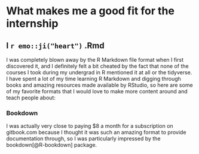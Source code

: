 # What makes me a good fit for the internship {#fit}

<!-- ```{r setup, message=F, echo=F, include=FALSE} -->
<!-- # global.R to import libraries or error on shinyapps for some reason -->
<!-- library(shiny) -->
<!-- library(DBI) -->
<!-- library(RMySQL) -->
<!-- library(anytime) -->
<!-- library(ggthemes) -->
<!-- library(plotly) -->
<!-- library(lubridate) -->
<!-- library(tidyverse) -->
<!-- library(data.table) -->
<!-- library(stringr) -->
<!-- library(DT) -->
<!-- library(ggmap) -->
<!-- library(rayshader) -->
<!-- # library(ggstatsplot) -->
<!-- library(bibtex) -->
<!-- # To resolve issue with BioConductor package needed for ggstatsplot: -->
<!-- # if (!requireNamespace("BiocManager", quietly = TRUE)) -->
<!-- #     install.packages("BiocManager") -->
<!-- # BiocManager::install() -->
<!-- library(BiocManager) -->
<!-- # options(repos = BiocManager::repositories()) -->
<!-- # options(repos = BiocInstaller::biocinstallRepos()) -->
<!-- ############# SQL CONNECTION ############### -->
<!-- source("login_info.R") -->
<!-- getSqlConnection <- function(){ -->
<!--   con <- -->
<!--     dbConnect( -->
<!--       RMySQL::MySQL(), -->
<!--       username = Sys.getenv('user'), -->
<!--       password = Sys.getenv('pswd'), -->
<!--       host = Sys.getenv('ipAddress'), -->
<!--       dbname = 'ScrapeStorm' -->
<!--     ) -->
<!--   return(con) -->
<!-- } -->
<!-- database_connection <- getSqlConnection() -->
<!-- tables_list <- dbListTables(database_connection) -->
<!-- #Set knitr options for all chunks to remove annoying warnings -->
<!-- knitr::opts_chunk$set(warning=F) -->
<!-- query <- "SELECT Date as 'DateExtracted', DateTime as 'DateTimeUTC', Name, Rank, PriceUSD, PriceBTC, PercChange24hVsUSD, PercChange24hVsBTC, Reported_MarketCap, Reported24hVolume, VolumeTurnover24h, Reported_Supply, CurrentInflation, ATH_USD, TimeFromATH, PercDownFromATH, BreakevenMultiple, PercUpSinceLow, PercChange7d, PercChange7d_BTC, PercChange30d, PercChange30d_BTC, PercChange90d, PercChange90d_BTC, PercChange1y,PercChange1y_BTC, PercChange_MTD, PercChange_QTD, PercChange_YTD, NetworkPercStaking, FlipsideFCAS_Grade, FlipsideFCAS_Rating, FlipsideScore_Dev, FlipsideScore_Utility, FlipsideScore_Maturity, TokenInsight_Grade, TokenInsight_TeamScore, TokenInsight_SubjectScore, TxVol24h, AdjstedTxVol24h, MedianTxValueUSD, ActiveAddresses, Transactions24h, Fees24hUSD, MedianFeeUSD, AvgDifficulty, KilobytesAdded24h, NumBlocks24h, Git_Stars, Git_Watchers, Git_CommitsLast90Days, Git_CommitsLastYear, Git_LinesAddedLast90Days, Git_LinesAddedLastYear, Git_LinesRemovedLast90Days, Git_LinesRemovedLastYear, ROI_2018, ROI_2017, ROI_2016, Volatility30d, Volatility90d, Volatility1y, Volatility3y, Sharpe30d, Sharpe90d, Sharpe1y, Sharpe3y, BlockReward, TargetBlockTimeSeconds, OnChainGovernanceStructure, IsTreasuryDecentralized, LaunchStyle, MiningAlgorithm, NextHalvingDate, GenesisBlockDate, Age, HasExperienced51PercAttack, EmissionType_General, EmissionType_Precise, IsSupplyCapped, MaxSupply, Sector, Category, TokenUsage, TokenType, ConsensusAlgorithm, pkDummy FROM Messari WHERE Date >= date_sub(now(), INTERVAL 7 DAY) AND Name != '' order by pkDummy desc, cast(Rank as unsigned) asc" #Manually picked all fields that could be interesting for this + Use Case tutorial -->
<!-- cryptoData <- dbFetch(dbSendQuery(database_connection, query), 250000) -->
<!-- #Write data to .csv and read it in to automatically adjust all data types from strings -->
<!-- write.csv(cryptoData, 'cryptoData.csv') -->
<!-- cryptoData <- read.csv('cryptoData.csv', stringsAsFactors = F) -->
<!-- #Convert Date and DateTime fields -->
<!-- cryptoData$DateExtracted <- anytime(cryptoData$DateExtracted) -->
<!-- cryptoData$DateTimeUTC <- anytime(cryptoData$DateTimeUTC) -->
<!-- #Remove scientific notation -->
<!-- options(scipen=999) -->
<!-- #Convert rank to numeric -->
<!-- cryptoData$Rank <- as.numeric(cryptoData$Rank) -->
<!-- #Remove data with NA PriceUSD field - Haven't done it but might be good to do to avoid issues with things like calculating means -->
<!-- ##### CREATE ALL GLOBAL OBJECTS USED THROUGHOUT THE TUTORIAL HERE TO AVOID ISSUES -->
<!-- #It's also good to remember that before uploading app should Source code, clear cache and ALWAYS press on the "start over" button before uploading to avoid issue with continue button not working -->
<!-- #Create a custom function to create % change target over "X" hours -->
<!-- calculateChange <- function(df, enterHours){ -->
<!--   dfHLater <- df -->
<!--   #exclude most recent 12 hours since they wouldn't have data -->
<!--   #df12hLater_new <- filter(dfHLater, DateTimeUTC <= max(df$DateTimeUTC) - hours(12) ) -->
<!--   dfHLater$DateTimeUTC <- dfHLater$DateTimeUTC - hours(enterHours) -->
<!--   #Replace pkDummy -->
<!--   dfHLater$pkDummy <-substr(dfHLater$DateTimeUTC, 1, 13) -->
<!--   df$pkDummy <-substr(df$DateTimeUTC, 1, 13) -->
<!--   #Create both pkeys -->
<!--   df$pkey <- paste0(df$pkDummy,df$Name) -->
<!--   dfHLater$pkey <- paste0(dfHLater$pkDummy,dfHLater$Name) -->
<!--   #Re-adjust the 12hLater time -->
<!--   dfHLater$DateTimeUTC <- dfHLater$DateTimeUTC + hours(enterHours) -->
<!--   #narrow down new dataframe to just the Price -->
<!--   dfHLater <- select(dfHLater, PriceUSD, pkey, DateTimeUTC) %>% rename(PriceUSD_XhoursLater = PriceUSD, DateTimeUTC_XhoursLater = DateTimeUTC) -->
<!--   #join data -->
<!--   joinedDataset <- left_join(df, dfHLater, by='pkey') -->
<!--   joinedDataset <- filter(joinedDataset, DateTimeUTC <= max(df$DateTimeUTC) - hours(enterHours) ) -->
<!--   #Now calculate % change -->
<!--   joinedDataset$TargetPercChange <- ((joinedDataset$PriceUSD_XhoursLater-joinedDataset$PriceUSD) / joinedDataset$PriceUSD) * 100 -->
<!--   return(joinedDataset) -->
<!-- } -->
<!-- #### IMPORTANT NOTE FOR CODE ABOVE. RATHER THAN HAVING "XhoursLater", find a way to concat the string of the field name with the user input enterHours! Important, do it before tutorial is too far along! -->
<!-- #Remove first column of the data "X" -->
<!-- cryptoData <- select(cryptoData,-1) -->
<!-- ########## DATA SELECTION ############# -->
<!-- #Create df with different % calculated -->
<!-- targetData <- calculateChange(cryptoData,6) -->
<!-- targetData12 <- calculateChange(cryptoData,12) -->
<!-- targetData24 <- calculateChange(cryptoData,24) -->
<!-- # Pull KuCoin Exchange data -->
<!-- query <- "SELECT * FROM ScrapeStorm.ShrimpyPrices WHERE Date >= date_sub(now(), INTERVAL 7 DAY) ORDER BY pkDummy DESC" -->
<!-- shrimpyData <- dbFetch(dbSendQuery(database_connection, query), 250000) -->
<!-- # Rename DateTime to DateTimeUTC -->
<!-- shrimpyData <- rename(shrimpyData, DateTimeUTC = DateTime) -->
<!-- # After adjusting fields could also easily get the % change on KuCoinData: -->
<!-- shrimpyData$PriceUSD <- as.numeric(shrimpyData$Price) -->
<!-- shrimpyData$DateTimeUTC <- anytime(shrimpyData$DateTimeUTC) -->
<!-- shrimpyData <- calculateChange(shrimpyData,12) -->
<!-- #Filter down to Ethereum data -->
<!-- ethereumData <- filter(cryptoData, Name == 'Ethereum') -->
<!-- ``` -->




<!-- ## Previous 24h % Change - Whole Market - Hex Bins -->


<!-- ```{r rayshader, echo=FALSE, message=FALSE, warning=FALSE} -->
<!-- filename_movie = 'rayshader.mp4' -->
<!-- phivechalf = 30 + 60 * 1/(1 + exp(seq(-7, 20, length.out = 180)/2)) -->
<!-- phivecfull = c(phivechalf, rev(phivechalf)) -->
<!-- thetavec = -90 + 45 * sin(seq(0,359,length.out = 360) * pi/180) -->
<!-- zoomvec = 0.45 + 0.2 * 1/(1 + exp(seq(-5, 20, length.out = 180))) -->
<!-- zoomvecfull = c(zoomvec, rev(zoomvec)) -->

<!-- plot_gg(ggplot(data = cryptoData, aes(x=DateTimeUTC, y=PercChange24hVsUSD)) + -->
<!--           geom_hex() + -->
<!--           ylim(-50,50) + -->
<!--           scale_fill_gradient(low="white", high="blue")) -->


<!-- render_movie(filename = filename_movie, type = "custom", -->
<!--              frames = 360,  phi = phivecfull, zoom = zoomvecfull, theta = thetavec) -->
<!-- rgl::rgl.close() -->
<!-- ``` -->

<!-- <video width="600" height="500" controls> -->
<!--   <source src="rayshader.mp4" type="video/mp4"> -->
<!-- </video> -->

<!-- <br /> -->
  


<!-- ```{r disconnectDB, echo=F, message=F, warning=F} -->
<!-- # Disconnect from the database -->
<!-- dbDisconnect(database_connection) -->
<!-- # Disconnect all connections just to be safe -->
<!-- lapply(dbListConnections(dbDriver(drv = "MySQL")), dbDisconnect) -->
<!-- ``` -->



## I `r emo::ji("heart")` .Rmd

I was completely blown away by the R Markdown file format when I first discovered it, and I definitely felt a bit cheated by the fact that none of the courses I took during my undergrad in R mentioned it at all or the tidyverse. I have spent a lot of my time learning R Markdown and digging through books and amazing resources made available by RStudio, so here are some of my favorite formats that I would love to make more content around and teach people about:


### Bookdown

I was actually very close to paying $8 a month for a subscription on gitbook.com because I thought it was such an amazing format to provide documentation through, so I was particularly impressed by the bookdown[@R-bookdown] package.








<!-- I believe helping others is the most straightforward way  -->




<!-- Rayshader -->


<!-- ```{r} -->

<!-- ``` -->


